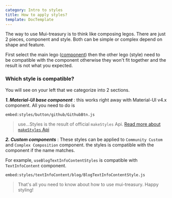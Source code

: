 ```yaml
---
category: Intro to styles
title: How to apply styles?
template: DocTemplate
---
```


The way to use Mui-treasury is to think like composing legos. There are just 2 pieces,
component and style. Both can be simple or complex depend on shape and feature.

First select the main lego ([component](/components)) then the other lego (style) need to
be compatible with the component otherwise they won't fit together and the result is not what you expected.

### Which style is compatible?

You will see on your left that we categorize into 2 sections.

**_1. Material-UI base component_** : this works right away with Material-UI v4.x component. All you need to do is


<ThemeProvider theme={createMuiTheme()}>
  <SimpleShowcase>
    <GithubButtonStyle />
  </SimpleShowcase>
</ThemeProvider>

`embed:styles/button/github/GithubBtn.js`

> use...Styles is the result of official `makeStyles` Api. [Read more about `makeStyles` Api](https://material-ui.com/styles/api/#makestyles-styles-options-hook)

**_2. Custom components_** : These styles can be applied to `Community Custom` and `Complex Composition` component.
the styles is compatible with the component if the name matches.

For example, `useBlogTextInfoContentStyles` is compatible with `TextInfoContent` component.


<SimpleShowcase>
    <BlogTextInfoContentStyle />
</SimpleShowcase>

`embed:styles/textInfoContent/blog/BlogTextInfoContentStyle.js`

> That's all you need to know about how to use mui-treasury. Happy styling! 
